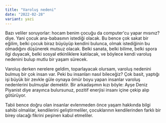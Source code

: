 ```yaml
---
title: "Varoluş nedeni"
date: "2022-02-28"
variant: yazi
---
```


Bazı veliler soruyorlar: hocam benim çocuğu da computer'cu yapar mısınız? diye. Yani çocuk ana-babasının istediği olacak.
Bu bence çok sakat bir eğilim, belki çocuk biraz büyüyüp kendini bulunca, olmak istediğinin bu olmadığını düşünerek mutsuz olacak.
Belki sanata, belki bilime, belki spora ilgi duyacak, belki sosyal etkinliklere katılacak, ve böylece kendi varoluş nedenini bulup mutlu bir yaşam sürecek.

Varoluş derken nerelere geldim, toparlayacak olursam, varoluş nedenini bulmuş bir çok insan var. Peki bu insanları nasıl bileceğiz? Çok basit, yaptığı işi büyük bir zevkle güle oynaya ömür boyu yapan insanlar varoluş nedenlerini bulmuşlar demektir. Bir arkadaşımın kızı böyle: Ayşe Deniz Piyanist diye arayınca bulursunuz, pozitif enerjisi insanı içine çekip alıp götürüyor.

Tabii bence doğru olan insanlar evlenmeden önce yaşam hakkında bilgi sahibi olmalılar, kendilerini geliştirmeliler, çocuklarının
kendilerinden farklı bir birey olacağı fikrini peşinen kabul etmeliler.
